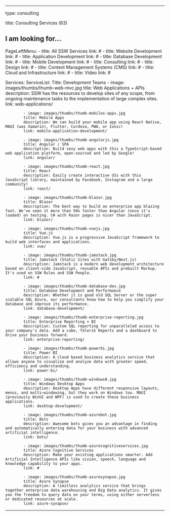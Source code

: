 ---

type: consulting

title: Consulting Services (63)

## I am looking for...

PageLeftMenu:
    - title: All SSW Services
      link: #
    - title: Website Development
      link: #
    - title: Application Development
      link: #
    - title: Database Development
      link: #
    - title: Mobile Development
      link: #
    - title: Consulting
      link: #
    - title: Design
      link: #
    - title: Content Management Systems (CMS)
      link: #
    - title: Cloud and Infrastructure
      link: #
    - title: Video
      link: #

Services: 
    ServiceList: 
        Title: Development Teams
            - image: images/thumbs/thumb-web-mvc.jpg
            title: Web Applications + APIs
            description: SSW has the resources to develop sites of any scope, from ongoing maintenance tasks to the implementation of large complex sites.
            link: web-applications/

            - image: images/thumbs/thumb-mobiles-apps.jpg
            title: Mobile Apps
            description: We can build your mobile app using React Native, MAUI (was Xamarin), Flutter, Cordova, PWA, or Ionic!
            link: mobile-application-development/

            - image: images/thumbs/thumb-angularjs.jpg
            title: Angular / SPA
            description: Build sexy web apps with this a TypeScript-based web application platform, open-sourced and led by Google!
            link: angular/

            - image: images/thumbs/thumb-react.jpg
            title: React
            description: Easily create interactive UIs with this JavaScript library, maintained by Facebook, Instagram and a large community!
            link: react/

            - image: images/thumbs/thumb-blazor.jpg
            title: Blazor
            description: The best way to build an enterprise app blazing fast. We've seen it more than 50x faster than Angular (once it's loaded) on testing. C# with Razor pages is nicer than JavaScript.
            link: blazor/

            - image: images/thumbs/thumb-vuejs.jpg
            title: Vue.js
            description: Vue.js is a progressive JavaScript framework to build web interfaces and applications.
            link: vue/

            - image: images/thumbs/thumb-jamstack.jpg
            title: Jamstack (Static Sites with Gatsby/Next.js)
            description: Jamstack is a modern web development architecture based on client-side JavaScript, reusable APIs and prebuilt Markup. It's used on SSW Rules and SSW People.
            link: #

            - image: images/thumbs/thumb-database-dev.jpg
            title: Database Development and Performance
            description: Whether it is good old SQL Server or the super scalable SQL Azure, our consultants know how to help you simplify your database and improve its performance.
            link: database-development/

            - image: images/thumbs/thumb-enterprise-reporting.jpg
            title: Enterprise Reporting + BI
            description: Custom SQL reporting for unparalleled access to your company's data. Add a cube, Telerik Reports and a dashboard to drive your business forward.
            link: enterprise-reporting/

            - image: images/thumbs/thumb-powerbi.jpg
            title: Power BI
            description: A cloud based business analytics service that allows anyone to visualize and analyze data with greater speed, efficiency and understanding.
            link: power-bi/

            - image: images/thumbs/thumb-windows8.jpg
            title: Windows Desktop Apps
            description: Desktop Apps have different responsive layouts, menus, and multi–windowing, but they work on Windows too. MAUI (previously WinUI and WPF) is used to create these business applications.
            link: desktop-development/

            - image: images/thumbs/thumb-azurebot.jpg
            title: Bots
            description: Awesome bots gives you an advantage in finding and automatically entering data for your business with advanced artificial intelligence.
            link: bots/

            - image: images/thumbs/thumb-azurecognitiveservices.jpg
            title: Azure Cognitive Services
            description: Make your existing applications smarter. Add Artificial Intelligence APIs like vision, speech, language and knowledge capability to your apps.
            link: #

            - image: images/thumbs/thumb-azuresynapse.jpg
            title: Azure Synapse
            description: A limitless analytics service that brings together enterprise data warehousing and Big Data analytics. It gives you the freedom to query data on your terms, using either serverless or dedicated resources at scale.
            link: azure-synapse/

---